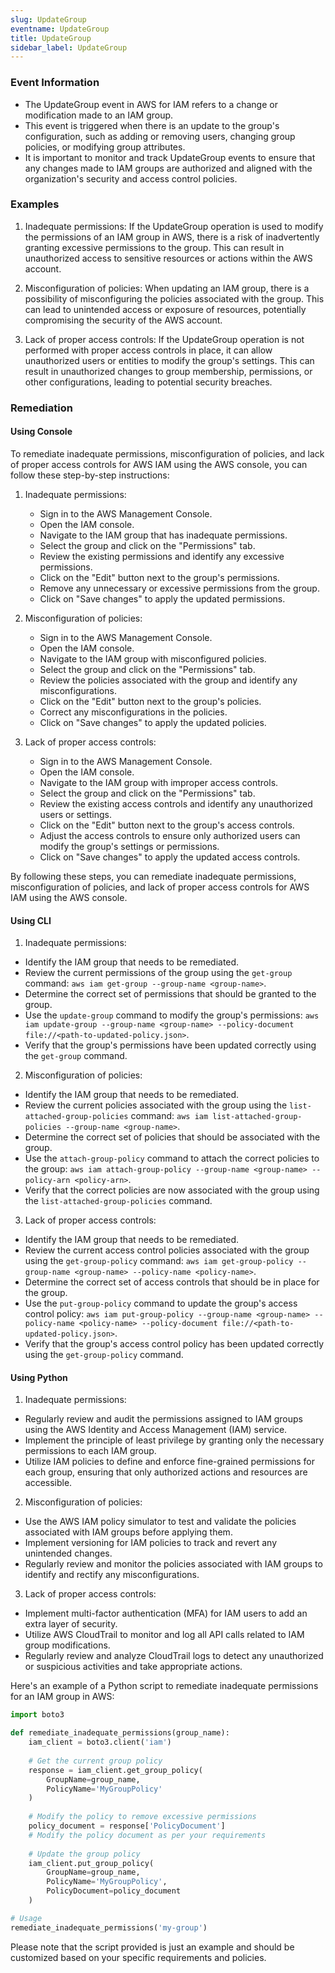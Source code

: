 ```yaml
--- 
slug: UpdateGroup
eventname: UpdateGroup
title: UpdateGroup
sidebar_label: UpdateGroup
---
```

                       
### Event Information

- The UpdateGroup event in AWS for IAM refers to a change or modification made to an IAM group.
- This event is triggered when there is an update to the group's configuration, such as adding or removing users, changing group policies, or modifying group attributes.
- It is important to monitor and track UpdateGroup events to ensure that any changes made to IAM groups are authorized and aligned with the organization's security and access control policies.


### Examples

1. Inadequate permissions: If the UpdateGroup operation is used to modify the permissions of an IAM group in AWS, there is a risk of inadvertently granting excessive permissions to the group. This can result in unauthorized access to sensitive resources or actions within the AWS account.

2. Misconfiguration of policies: When updating an IAM group, there is a possibility of misconfiguring the policies associated with the group. This can lead to unintended access or exposure of resources, potentially compromising the security of the AWS account.

3. Lack of proper access controls: If the UpdateGroup operation is not performed with proper access controls in place, it can allow unauthorized users or entities to modify the group's settings. This can result in unauthorized changes to group membership, permissions, or other configurations, leading to potential security breaches.

### Remediation

#### Using Console

To remediate inadequate permissions, misconfiguration of policies, and lack of proper access controls for AWS IAM using the AWS console, you can follow these step-by-step instructions:

1. Inadequate permissions:
   - Sign in to the AWS Management Console.
   - Open the IAM console.
   - Navigate to the IAM group that has inadequate permissions.
   - Select the group and click on the "Permissions" tab.
   - Review the existing permissions and identify any excessive permissions.
   - Click on the "Edit" button next to the group's permissions.
   - Remove any unnecessary or excessive permissions from the group.
   - Click on "Save changes" to apply the updated permissions.

2. Misconfiguration of policies:
   - Sign in to the AWS Management Console.
   - Open the IAM console.
   - Navigate to the IAM group with misconfigured policies.
   - Select the group and click on the "Permissions" tab.
   - Review the policies associated with the group and identify any misconfigurations.
   - Click on the "Edit" button next to the group's policies.
   - Correct any misconfigurations in the policies.
   - Click on "Save changes" to apply the updated policies.

3. Lack of proper access controls:
   - Sign in to the AWS Management Console.
   - Open the IAM console.
   - Navigate to the IAM group with improper access controls.
   - Select the group and click on the "Permissions" tab.
   - Review the existing access controls and identify any unauthorized users or settings.
   - Click on the "Edit" button next to the group's access controls.
   - Adjust the access controls to ensure only authorized users can modify the group's settings or permissions.
   - Click on "Save changes" to apply the updated access controls.

By following these steps, you can remediate inadequate permissions, misconfiguration of policies, and lack of proper access controls for AWS IAM using the AWS console.

#### Using CLI

1. Inadequate permissions:
- Identify the IAM group that needs to be remediated.
- Review the current permissions of the group using the `get-group` command: `aws iam get-group --group-name <group-name>`.
- Determine the correct set of permissions that should be granted to the group.
- Use the `update-group` command to modify the group's permissions: `aws iam update-group --group-name <group-name> --policy-document file://<path-to-updated-policy.json>`.
- Verify that the group's permissions have been updated correctly using the `get-group` command.

2. Misconfiguration of policies:
- Identify the IAM group that needs to be remediated.
- Review the current policies associated with the group using the `list-attached-group-policies` command: `aws iam list-attached-group-policies --group-name <group-name>`.
- Determine the correct set of policies that should be associated with the group.
- Use the `attach-group-policy` command to attach the correct policies to the group: `aws iam attach-group-policy --group-name <group-name> --policy-arn <policy-arn>`.
- Verify that the correct policies are now associated with the group using the `list-attached-group-policies` command.

3. Lack of proper access controls:
- Identify the IAM group that needs to be remediated.
- Review the current access control policies associated with the group using the `get-group-policy` command: `aws iam get-group-policy --group-name <group-name> --policy-name <policy-name>`.
- Determine the correct set of access controls that should be in place for the group.
- Use the `put-group-policy` command to update the group's access control policy: `aws iam put-group-policy --group-name <group-name> --policy-name <policy-name> --policy-document file://<path-to-updated-policy.json>`.
- Verify that the group's access control policy has been updated correctly using the `get-group-policy` command.

#### Using Python

1. Inadequate permissions:
- Regularly review and audit the permissions assigned to IAM groups using the AWS Identity and Access Management (IAM) service.
- Implement the principle of least privilege by granting only the necessary permissions to each IAM group.
- Utilize IAM policies to define and enforce fine-grained permissions for each group, ensuring that only authorized actions and resources are accessible.

2. Misconfiguration of policies:
- Use the AWS IAM policy simulator to test and validate the policies associated with IAM groups before applying them.
- Implement versioning for IAM policies to track and revert any unintended changes.
- Regularly review and monitor the policies associated with IAM groups to identify and rectify any misconfigurations.

3. Lack of proper access controls:
- Implement multi-factor authentication (MFA) for IAM users to add an extra layer of security.
- Utilize AWS CloudTrail to monitor and log all API calls related to IAM group modifications.
- Regularly review and analyze CloudTrail logs to detect any unauthorized or suspicious activities and take appropriate actions.

Here's an example of a Python script to remediate inadequate permissions for an IAM group in AWS:

```python
import boto3

def remediate_inadequate_permissions(group_name):
    iam_client = boto3.client('iam')
    
    # Get the current group policy
    response = iam_client.get_group_policy(
        GroupName=group_name,
        PolicyName='MyGroupPolicy'
    )
    
    # Modify the policy to remove excessive permissions
    policy_document = response['PolicyDocument']
    # Modify the policy document as per your requirements
    
    # Update the group policy
    iam_client.put_group_policy(
        GroupName=group_name,
        PolicyName='MyGroupPolicy',
        PolicyDocument=policy_document
    )

# Usage
remediate_inadequate_permissions('my-group')
```

Please note that the script provided is just an example and should be customized based on your specific requirements and policies.


 